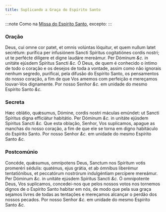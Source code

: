```yaml
---
title: Suplicando a Graça do Espírito Santo
---
```


:::note
Como na [Missa do Espírito Santo](./espiritosanto), excepto:
:::

### Oração

<div class="grid grid-cols-2 gap-5">
  <span class="text-justify">
    Deus, cui omne cor patet, et omnis volúntas lóquitur, et quem nullum latet
    secrétum: purífica per infusiónem Sancti Spíritus cogitatiónes cordis
    nostri; ut te perfécte dilígere et digne laudáre mereámur. Per Dóminum
    <em>&c.</em> in unitáte ejúsdem Spíritus Sancti <em>&c.</em>
  </span>
  <span class="text-justify">
    Ó Deus, de quem é conhecido o íntimo de todo o coração e os desejos de toda
    a vontade, assim como não ignorais nenhum segredo, purificai, pela difusão
    do Espírito Santo, os pensamentos do nosso coração, a fim de que Vos amemos
    com perfeição e mereçamos louvar-Vos dignamente. Por nosso Senhor
    <em>&c.</em> em unidade do mesmo Espírito Santo <em>&c.</em>
  </span>
</div>

### Secreta

<div class="grid grid-cols-2 gap-5">
  <span class="text-justify">
    Hæc oblátio, quǽsumus, Dómine, cordis nostri máculas emúndet: ut Sancti
    Spíritus digna efficiátur habitátio. Per Dóminum <em>&c.</em> in unitáte
    ejúsdem Spíritus Sancti <em>&c.</em>
  </span>
  <span class="text-justify">
    Que esta oblação, Senhor, Vos suplicamos, apague as manchas do nosso
    coração, a fim de que ele se torna em digno habitáculo do Espírito Santo.
    Por nosso Senhor <em>&c.</em> em unidade do mesmo Espírito Santo
    <em>&c.</em>
  </span>
</div>

### Postcomúnio

<div class="grid grid-cols-2 gap-5">
  <span class="text-justify">
    Concéde, quǽsumus, omnípotens Deus, Sanctum nos Spíritum votis promeréri
    sédulis: quaténus, ejus grátia, et ab ómnibus liberémur tentatiónibus, et
    peccatórum nostrórum indulgéntiam percípere mereámur. Per Dóminum
    <em>&c.</em> in unitáte ejúsdem Spíritus Sancti <em>&c.</em>
  </span>
  <span class="text-justify">
    Ó omnipotente Deus, Vos suplicamos, concedei-nos que pelos nossos votos nos
    tornemos dignos de o Espírito Santo habitar em nós, de modo que pela sua
    graça sejamos livres de todas as tentações e mereçamos alcançar o perdão dos
    nossos pecados. Por nosso Senhor <em>&c.</em> em unidade do mesmo Espírito
    Santo <em>&c.</em>
  </span>
</div>
